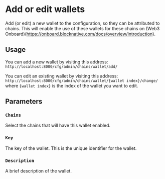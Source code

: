 # Add or edit wallets

Add (or edit) a new wallet to the configuration, so they can be attributed to chains. This will enable the use of these wallets for these chains on (Web3 Onboard)(https://onboard.blocknative.com/docs/overview/introduction).

## Usage

You can add a new wallet by visiting this address: `http://localhost:8000/cfg/admin/chains/wallet/add/`

You can edit an existing wallet by visiting this address: `http://localhost:8000/cfg/admin/chains/wallet/{wallet index}/change/` where `{wallet index}` is the index of the wallet you want to edit.

## Parameters

### `Chains`

Select the chains that will have this wallet enabled.

### `Key`

The key of the wallet. This is the unique identifier for the wallet.

### `Description`

A brief description of the wallet.

